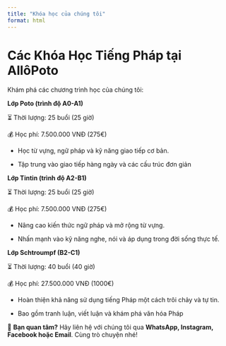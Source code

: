 ```yaml
---
title: "Khóa học của chúng tôi"
format: html
---
```


# Các Khóa Học Tiếng Pháp tại AllôPoto

Khám phá các chương trình học của chúng tôi:

**Lớp Poto (trình độ A0-A1)**

⏳ Thời lượng: 25 buổi (25 giờ)

💰 Học phí: 7.500.000 VNĐ (275€)

-   Học từ vựng, ngữ pháp và kỹ năng giao tiếp cơ bản.

-   Tập trung vào giao tiếp hàng ngày và các cấu trúc đơn giản

**Lớp Tintin (trình độ A2-B1)**

⏳ Thời lượng: 25 buổi (25 giờ)

💰 Học phí: 7.500.000 VNĐ (275€)

-   Nâng cao kiến thức ngữ pháp và mở rộng từ vựng.

-   Nhấn mạnh vào kỹ năng nghe, nói và áp dụng trong đời sống thực tế.

**Lớp Schtroumpf (B2-C1)**

⏳ Thời lượng: 40 buổi (40 giờ)

💰 Học phí: 27.500.000 VNĐ (1000€)

-   Hoàn thiện khả năng sử dụng tiếng Pháp một cách trôi chảy và tự tin.

-   Bao gồm tranh luận, viết luận và khám phá văn hóa Pháp

📝 **Bạn quan tâm?** Hãy liên hệ với chúng tôi qua **WhatsApp, Instagram, Facebook hoặc Email**. Cùng trò chuyện nhé!
